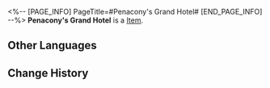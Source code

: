 <%-- [PAGE_INFO]
PageTitle=#Penacony's Grand Hotel#
[END_PAGE_INFO] --%>
{{Item Infobox
|id          = 33125
|image       = Item Penacony's Grand Hotel.png
|type        = 
|invCategory = Relics
|rarity      = 2
|effect      = 
|description = Encapsulated in the plane is Penacony's main structure &mdash; the Reverie hotel. Guests staying here will travel to a world of sweet dreams and enjoy a feast of luxury and extravagance in a seemingly omnipotent metropolis.
|source1     = [[Simulated Universe]]: World 8 - Immersion Device Redemption
}}
'''Penacony's Grand Hotel''' is a [[Item]].

==Other Languages==
{{Other Languages
|en   = Penacony's Grand Hotel
|zhs  = 匹诺康尼的堂皇酒店
|zht  = 匹諾康尼的堂皇飯店
|ja   = ピノコニーのグランドホテル
|ko   = 페나코니의 그랜드 호텔
|es   = Gran Hotel de Colonipenal
|fr   = Grand Hôtel de Penacony
|ru   = Гранд-отель Пенаконии
|th   = Penacony's Grand Hotel
|vi   = Khách Sạn Lớn Của Penacony
|de   = Penaconys Grandhotel
|id   = Penacony's Grand Hotel
|pt   = Grande Hotel de Penacony
}}

==Change History==
{{Change History|1.5}}